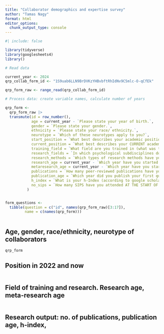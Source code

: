 ```yaml
---
title: "Collaborator demographics and expertise survey"
author: "Tamas Nagy"
format: html
editor_options: 
  chunk_output_type: console
---
```


```r
#| include: false

library(tidyverse)
library(googlesheets4)
library()


```


```r
# Read data

current_year <- 2024
qrp_collab_form_id <- "1S9uab6LLN9BrDVKzYHBvbftRhIdNv9C5mlc-O-qCfEk"

qrp_form_raw <- range_read(qrp_collab_form_id)

# Process data: create variable names, calculate number of years

qrp_form <- 
  qrp_form_raw |> 
  transmute(id = row_number(),
            age = current_year - `Please state your year of birth.`,
            gender = `Please state your gender.`,
            ethnicity = `Please state your race/ ethnicity.`,
            neurotype = `Which of these neurotypes apply to you?`,
            start_position = `What best describes your academic position AT THE START OF THE PROJECT (June 2022)?`,
            current_position = `What best describes your CURRENT academic position?`,
            training_field = `What field are you trained in (what was the degree you obtained or are currently obtaining)?`,
            research_fields = `In which psychological subdisciplines do you conduct research?`,
            research_methods = `Which types of research methods have you used or are you currently using?`,
            research_age = current_year - `Which year have you started conducting quantitative empirical research?`,
            metaresearch_age = current_year - `Which year have you started conducting meta-scientific research?`,
            publications = `How many peer-reviewed publications have you co-authored (including the ones where you are first author)?`,
            publication_age = `Which year did you publish your first quantitative empirical peer-reviewed article (as a first author or co-author)?`,
            h_index = `What is your h-Index (according to google scholar)?`,
            no_sips = `How many SIPS have you attended AT THE START OF THE PROJECT (June 2022; including the SIPS in Victoria, BC)?`
          )


form_questions <- 
  tibble(question = c("id", names(qrp_form_raw)[3:17]),
         name = c(names(qrp_form)))
  

```

## Age, gender, race/ethnicity, neurotype of collaborators
```r
qrp_form

```


## Position in 2022 and now
```r

```

## Field of training and research. Research age, meta-research age
```r

```

## Research output: no. of publications, publication age, h-index, 
```r

```




